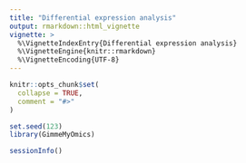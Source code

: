 ```yaml
---
title: "Differential expression analysis"
output: rmarkdown::html_vignette
vignette: >
  %\VignetteIndexEntry{Differential expression analysis}
  %\VignetteEngine{knitr::rmarkdown}
  %\VignetteEncoding{UTF-8}
---
```


```r
knitr::opts_chunk$set(
  collapse = TRUE,
  comment = "#>"
)
```

```r
set.seed(123)
library(GimmeMyOmics)
```

```r
sessionInfo()
```
